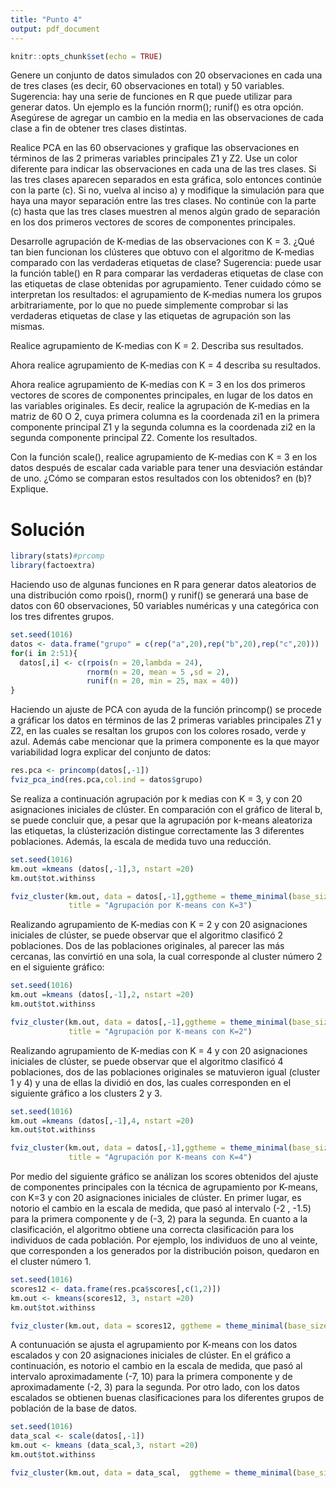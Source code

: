```yaml
---
title: "Punto 4"
output: pdf_document
---
```


```r
knitr::opts_chunk$set(echo = TRUE)
```

\textbf{ a)} Genere un conjunto de datos simulados con 20 observaciones en cada una de tres clases (es decir, 60 observaciones en total) y 50 variables. Sugerencia: hay una serie de funciones en R que puede utilizar para generar datos. Un ejemplo es la función rnorm(); runif() es otra opción. Asegúrese de agregar un cambio en la media en las observaciones de cada clase a fin de obtener tres clases distintas.

\textbf{ b)} Realice PCA en las 60 observaciones y grafique las observaciones en términos de las 2 primeras variables principales Z1 y Z2. Use un color diferente para indicar las observaciones en cada una de las tres clases. Si las tres clases aparecen separados en esta gráfica, solo entonces continúe con la parte (c). Si no, vuelva al inciso a) y modifique la simulación para que haya una mayor separación entre las tres clases. No continúe con la parte (c) hasta que las tres clases muestren al menos algún grado de separación en los dos primeros vectores de scores de componentes principales.

\textbf{ c)} Desarrolle agrupación de K-medias de las observaciones con K = 3. ¿Qué tan bien funcionan los clústeres que obtuvo con el algoritmo de K-medias comparado con las verdaderas etiquetas de clase? Sugerencia: puede usar la función table() en R para comparar las verdaderas etiquetas de clase con las etiquetas de clase obtenidas por agrupamiento. Tener cuidado cómo se interpretan los resultados: el agrupamiento de K-medias numera los grupos arbitrariamente, por lo que no puede simplemente comprobar si las verdaderas etiquetas de clase y las etiquetas de agrupación son las mismas.

\textbf{ d)} Realice agrupamiento de K-medias con K = 2. Describa sus resultados.

\textbf{ e)} Ahora realice agrupamiento de K-medias con K = 4 describa su resultados.

\textbf{ f)}Ahora realice agrupamiento de K-medias con K = 3 en los dos primeros vectores de scores de componentes principales, en lugar de los datos en las variables originales. Es decir, realice la agrupación de K-medias en la matriz de 60 O 2, cuya primera columna es la coordenada zi1 en la primera componente principal Z1 y la segunda columna es la coordenada zi2 en la segunda componente principal Z2. Comente los resultados.

\textbf{ g)} Con la función scale(), realice agrupamiento de K-medias con K = 3 en los datos después de escalar cada variable para tener una desviación estándar de uno. ¿Cómo se comparan estos resultados con los obtenidos? en (b)? Explique.


# Solución

```r
library(stats)#prcomp
library(factoextra)
```

\textbf{ a)} Haciendo uso de algunas funciones en R para generar datos aleatorios de una distribución como rpois(), rnorm() y runif() se generará una base de datos con 60 observaciones, 50 variables numéricas y una categórica con los tres difrentes grupos.

```r
set.seed(1016)
datos <- data.frame("grupo" = c(rep("a",20),rep("b",20),rep("c",20)))
for(i in 2:51){
  datos[,i] <- c(rpois(n = 20,lambda = 24), 
                 rnorm(n = 20, mean = 5 ,sd = 2),
                 runif(n = 20, min = 25, max = 40))
}
```

\textbf{ b)} Haciendo un ajuste de PCA con ayuda de la función princomp() se procede a gráficar los datos en términos de las 2 primeras variables principales Z1 y Z2,  en las cuales se resaltan los grupos con los colores rosado, verde y azul. Además cabe mencionar que la primera componente es la que mayor variabilidad logra explicar del conjunto de datos:

```r
res.pca <- princomp(datos[,-1])
fviz_pca_ind(res.pca,col.ind = datos$grupo)
```

\textbf{ c)}  Se realiza a continuación agrupación por k medias con K = 3, y con 20 asignaciones iniciales de clúster. En comparación con el gráfico de literal b, se puede concluir que, a pesar que la agrupación por k-means aleatoriza las etiquetas, la clústerización distingue correctamente las 3 diferentes poblaciones. Además, la escala de medida tuvo una reducción.


```r
set.seed(1016)
km.out =kmeans (datos[,-1],3, nstart =20)
km.out$tot.withinss
```


```r
fviz_cluster(km.out, data = datos[,-1],ggtheme = theme_minimal(base_size = 11), 
             title = "Agrupación por K-means con K=3")
```

\textbf{ d)} Realizando agrupamiento de K-medias con K = 2 y con 20 asignaciones iniciales de clúster, se puede observar que el algoritmo clasificó 2 poblaciones. Dos de las poblaciones originales, al parecer las más cercanas, las convirtió en una sola, la cual corresponde al cluster número 2 en el siguiente gráfico:

```r
set.seed(1016)
km.out =kmeans (datos[,-1],2, nstart =20)
km.out$tot.withinss
```

```r
fviz_cluster(km.out, data = datos[,-1],ggtheme = theme_minimal(base_size = 11), 
             title = "Agrupación por K-means con K=2")
```



\textbf{ e)}  Realizando agrupamiento de K-medias con K = 4 y con 20 asignaciones iniciales de clúster, se puede observar que el algoritmo clasificó 4 poblaciones, dos de las poblaciones originales se matuvieron igual (cluster 1 y 4) y una de ellas la dividió en dos, las cuales corresponden en el siguiente gráfico a los clusters 2 y 3.

```r
set.seed(1016)
km.out =kmeans (datos[,-1],4, nstart =20)
km.out$tot.withinss
```


```r
fviz_cluster(km.out, data = datos[,-1],ggtheme = theme_minimal(base_size = 11), 
             title = "Agrupación por K-means con K=4")
```

\textbf{ f)} Por medio del siguiente gráfico se análizan los scores obtenidos del ajuste de componentes principales con la técnica de agrupamiento por K-means, con K=3 y con 20 asignaciones iniciales de clúster. En primer lugar, es notorio el cambio en la escala de medida, que pasó al intervalo (-2 , -1.5) para la primera componente y de (-3, 2) para la segunda. En cuanto a la clasificación, el algoritmo obtiene una correcta clasificación para los individuos de cada población. Por ejemplo, los individuos de uno al veinte, que corresponden a los generados por la distribución poison, quedaron en el cluster número 1.

```r
set.seed(1016)
scores12 <- data.frame(res.pca$scores[,c(1,2)])
km.out <- kmeans(scores12, 3, nstart =20)
km.out$tot.withinss
```

```r
fviz_cluster(km.out, data = scores12, ggtheme = theme_minimal(base_size = 11))
```



\textbf{ g)}  A contunuación se ajusta el agrupamiento por K-means con los datos escalados y con 20 asignaciones iniciales de clúster. En el gráfico a continuación, es notorio el cambio en la escala de medida, que pasó al intervalo aproximadamente (-7, 10) para la primera componente y de aproximadamente (-2, 3) para la segunda. Por otro lado, con los datos escalados se obtienen buenas clasificaciones para los diferentes grupos de población de la base de datos.

```r
set.seed(1016)
data_scal <- scale(datos[,-1])
km.out <- kmeans (data_scal,3, nstart =20)
km.out$tot.withinss
```

```r
fviz_cluster(km.out, data = data_scal,  ggtheme = theme_minimal(base_size = 11))
```

